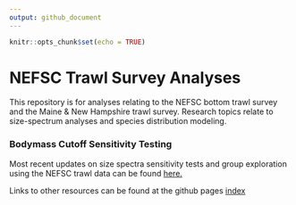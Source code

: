 ```yaml
---
output: github_document
---
```


```r
knitr::opts_chunk$set(echo = TRUE)
```

# NEFSC Trawl Survey Analyses

This repository is for analyses relating to the NEFSC bottom trawl survey and the Maine & New Hampshire trawl survey. Research topics relate to size-spectrum analyses and species distribution modeling.


### Bodymass Cutoff Sensitivity Testing 

Most recent updates on size spectra sensitivity tests and group exploration using the NEFSC trawl data can be found  [here.](https://adamkemberling.github.io/nefsc_trawl/R/09_ss_sensitivity.html)

Links to other resources can be found at the github pages [index](https://adamkemberling.github.io/nefsc_trawl/)